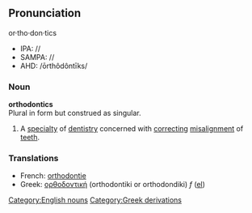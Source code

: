 =={{en}}==
==Pronunciation==
or·tho·don·tics
*IPA: //
*SAMPA: //
*AHD: /ōrthôdôntīks/
===Noun===
{{wikipedia}}
'''orthodontics'''<br>
Plural in form but construed as singular.
#A [[specialty]] of [[dentistry]] concerned with [[correct]]ing [[misalignment]] of [[teeth]].
===Translations===
*French: [[orthodontie]]
*Greek: [[ορθοδοντική]] (orthodontiki or orthodondiki) ''f'' ([[:el:Ορθοδοντική|el]])

[[Category:English nouns]][[Category:Greek derivations]]